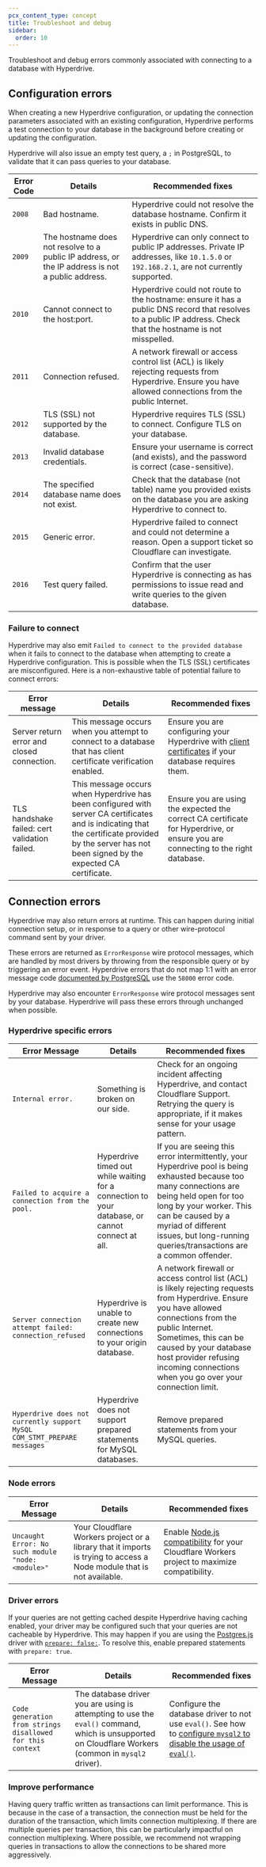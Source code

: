 ```yaml
---
pcx_content_type: concept
title: Troubleshoot and debug
sidebar:
  order: 10
---
```


Troubleshoot and debug errors commonly associated with connecting to a database with Hyperdrive.

## Configuration errors

When creating a new Hyperdrive configuration, or updating the connection parameters associated with an existing configuration, Hyperdrive performs a test connection to your database in the background before creating or updating the configuration.

Hyperdrive will also issue an empty test query, a `;` in PostgreSQL, to validate that it can pass queries to your database.

| Error Code | Details                                                                                          | Recommended fixes                                                                                                                                              |
| ---------- | ------------------------------------------------------------------------------------------------ | -------------------------------------------------------------------------------------------------------------------------------------------------------------- |
| `2008`     | Bad hostname.                                                                                    | Hyperdrive could not resolve the database hostname. Confirm it exists in public DNS.                                                                           |
| `2009`     | The hostname does not resolve to a public IP address, or the IP address is not a public address. | Hyperdrive can only connect to public IP addresses. Private IP addresses, like `10.1.5.0` or `192.168.2.1`, are not currently supported.                       |
| `2010`     | Cannot connect to the host:port.                                                                 | Hyperdrive could not route to the hostname: ensure it has a public DNS record that resolves to a public IP address. Check that the hostname is not misspelled. |
| `2011`     | Connection refused.                                                                              | A network firewall or access control list (ACL) is likely rejecting requests from Hyperdrive. Ensure you have allowed connections from the public Internet.    |
| `2012`     | TLS (SSL) not supported by the database.                                                         | Hyperdrive requires TLS (SSL) to connect. Configure TLS on your database.                                                                                      |
| `2013`     | Invalid database credentials.                                                                    | Ensure your username is correct (and exists), and the password is correct (case-sensitive).                                                                    |
| `2014`     | The specified database name does not exist.                                                      | Check that the database (not table) name you provided exists on the database you are asking Hyperdrive to connect to.                                          |
| `2015`     | Generic error.                                                                                   | Hyperdrive failed to connect and could not determine a reason. Open a support ticket so Cloudflare can investigate.                                            |
| `2016`     | Test query failed.                                                                               | Confirm that the user Hyperdrive is connecting as has permissions to issue read and write queries to the given database.                                       |

### Failure to connect

Hyperdrive may also emit `Failed to connect to the provided database` when it fails to connect to the database when attempting to create a Hyperdrive configuration. This is possible when the TLS (SSL) certificates are misconfigured. Here is a non-exhaustive table of potential failure to connect errors:

| Error message | Details               | Recommended fixes |
| ---------- | -------------------- | --------------------- |
| Server return error and closed connection. | This message occurs when you attempt to connect to a database that has client certificate verification enabled. | Ensure you are configuring your Hyperdrive with [client certificates](/hyperdrive/configuration/tls-ssl-certificates-for-hyperdrive/) if your database requires them. |
| TLS handshake failed: cert validation failed. | This message occurs when Hyperdrive has been configured with server CA certificates and is indicating that the certificate provided by the server has not been signed by the expected CA certificate. | Ensure you are using the expected the correct CA certificate for Hyperdrive, or ensure you are connecting to the right database. |

## Connection errors

Hyperdrive may also return errors at runtime. This can happen during initial connection setup, or in response to a query or other wire-protocol command sent by your driver.

These errors are returned as `ErrorResponse` wire protocol messages, which are handled by most drivers by throwing from the responsible query or by triggering an error event.
Hyperdrive errors that do not map 1:1 with an error message code [documented by PostgreSQL](https://www.postgresql.org/docs/current/errcodes-appendix.html) use the `58000` error code.

Hyperdrive may also encounter `ErrorResponse` wire protocol messages sent by your database. Hyperdrive will pass these errors through unchanged when possible.



### Hyperdrive specific errors

| Error Message                                          | Details                                                                                         | Recommended fixes                                                                                                                                                                                                                                                                              |
| ------------------------------------------------------ | ----------------------------------------------------------------------------------------------- | ---------------------------------------------------------------------------------------------------------------------------------------------------------------------------------------------------------------------------------------------------------------------------------------------- |
| `Internal error.`                                      | Something is broken on our side.                                                                | Check for an ongoing incident affecting Hyperdrive, and contact Cloudflare Support. Retrying the query is appropriate, if it makes sense for your usage pattern.                                                                                                                               |
| `Failed to acquire a connection from the pool.`        | Hyperdrive timed out while waiting for a connection to your database, or cannot connect at all. | If you are seeing this error intermittently, your Hyperdrive pool is being exhausted because too many connections are being held open for too long by your worker. This can be caused by a myriad of different issues, but long-running queries/transactions are a common offender.            |
| `Server connection attempt failed: connection_refused` | Hyperdrive is unable to create new connections to your origin database.                         | A network firewall or access control list (ACL) is likely rejecting requests from Hyperdrive. Ensure you have allowed connections from the public Internet. Sometimes, this can be caused by your database host provider refusing incoming connections when you go over your connection limit. |
| `Hyperdrive does not currently support MySQL COM_STMT_PREPARE messages` | Hyperdrive does not support prepared statements for MySQL databases. | Remove prepared statements from your MySQL queries. |

### Node errors

| Error Message                                    | Details                                                                                                               | Recommended fixes                                                                                                            |
| ------------------------------------------------ | --------------------------------------------------------------------------------------------------------------------- | ---------------------------------------------------------------------------------------------------------------------------- |
| `Uncaught Error: No such module "node:<module>"` | Your Cloudflare Workers project or a library that it imports is trying to access a Node module that is not available. | Enable [Node.js compatibility](/workers/runtime-apis/nodejs/) for your Cloudflare Workers project to maximize compatibility. |

### Driver errors

If your queries are not getting cached despite Hyperdrive having caching enabled, your driver may be configured such that your queries are not cacheable by Hyperdrive. This may happen if you are using the [Postgres.js](https://github.com/porsager/postgres) driver with [`prepare: false:`](https://github.com/porsager/postgres?tab=readme-ov-file#prepared-statements). To resolve this, enable prepared statements with `prepare: true`.

| Error Message                                    | Details                                                                                                               | Recommended fixes                                                                                                            |
| ------------------------------------------------ | --------------------------------------------------------------------------------------------------------------------- | ---------------------------------------------------------------------------------------------------------------------------- |
| `Code generation from strings disallowed for this context` | The database driver you are using is attempting to use the `eval()` command, which is unsupported on Cloudflare Workers (common in `mysql2` driver). | Configure the database driver to not use `eval()`. See how to [configure `mysql2` to disable the usage of `eval()`](/hyperdrive/examples/connect-to-mysql/mysql-drivers-and-libraries/mysql2/). |

### Improve performance

Having query traffic written as transactions can limit performance. This is because in the case of a transaction, the connection must be held for the duration of the transaction, which limits connection multiplexing. If there are multiple queries per transaction, this can be particularly impactful on connection multiplexing. Where possible, we recommend not wrapping queries in transactions to allow the connections to be shared more aggressively.
